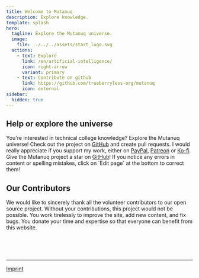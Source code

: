 ```yaml
---
title: Welcome to Mutanuq
description: Explore knowledge.
template: splash
hero:
  tagline: Explore the Mutanuq universe.
  image:
    file: ../../../assets/start_logo.svg
  actions:
    - text: Explore
      link: /en/artificial-intelligence/
      icon: right-arrow
      variant: primary
    - text: Contribute on github
      link: https://github.com/trueberryless-org/mutanuq
      icon: external
sidebar:
  hidden: true
---
```



## Help or explore the universe

<CardGrid stagger>
  <Card title="Sniff into the knowledge" icon="random">
    You're interested in technical college knowledge? Explore the Mutanuq universe!
  </Card>
  <Card title="Contribute to the universe" icon="add-document">
    Check out the project on <a href="https://github.com/trueberryless-org/mutanuq">GitHub</a> and create pull requests.
  </Card>
  <Card title="Support my work" icon="rocket">
    I would really appreciate if you support my work, either on <a href="https://www.paypal.com/donate/?hosted_button_id=WDQ5D2VQ6SWEC">PayPal</a>, <a href="https://www.patreon.com/trueberryless">Patreon</a> or <a href="https://ko-fi.com/trueberryless">Ko-fi</a>.
  </Card>
  <Card title="Star the project" icon="star">
    Give the Mutanuq project a star on <a href="https://github.com/trueberryless-org/mutanuq">GitHub</a>!
  </Card>
  <Card title="Correct my mistakes" icon="pencil">
    If you notice any errors in content or spelling mistakes, click on `Edit page` at the bottom to correct them!
  </Card>
</CardGrid>

## Our Contributors

We would like to sincerely thank all the volunteer contributors to our open source project. Without your contributions, this project would not be possible. You work tirelessly to improve the site, add new content, and fix bugs. You donate your time and expertise so that everyone can benefit from this website.


<ContributorList githubRepo="trueberryless-org/mutanuq" />

<br />
<br />
<br />

---

[Imprint](/en/imprint)
